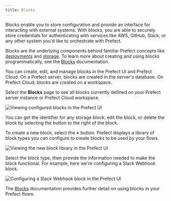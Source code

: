 ```yaml
---
title: Blocks
---
```



Blocks enable you to store configuration and provide an interface for interacting with external systems. With blocks, you are able to securely store credentials for authenticating with services like AWS, GitHub, Slack, or any other system you'd like to orchestrate with Prefect. 

Blocks are the underlying components behind familiar Prefect concepts like [deployments](/2.9/concepts/deployments/) and [storage](/2.9/concepts/storage/). To learn more about creating and using blocks programmatically, see the [Blocks](/2.9/concepts/blocks/) documentation.

You can create, edit, and manage blocks in the Prefect UI and Prefect Cloud. On a Prefect server, blocks are created in the server's database. On Prefect Cloud, blocks are created on a workspace.

Select the **Blocks** page to see all blocks currently defined on your Prefect server instance or Prefect Cloud workspace.

![Viewing configured blocks in the Prefect UI](../img/ui/blocks.png)

You can get the identifier for any storage block, edit the block, or delete the block by selecting the button to the right of the block.

To create a new block, select the **+** button. Prefect displays a library of block types you can configure to create blocks to be used by your flows.

![Viewing the new block library in the Prefect UI](../img/ui/block-library.png)

Select the block type, then provide the information needed to make the block functional. For example, here we're configuring a Slack Webhook block.

![Configuring a Slack Webhook block in the Prefect UI](../img/ui/blocks-slack.png)

The [Blocks](/2.9/concepts/blocks/) documentation provides further detail on using blocks in your Prefect flows.